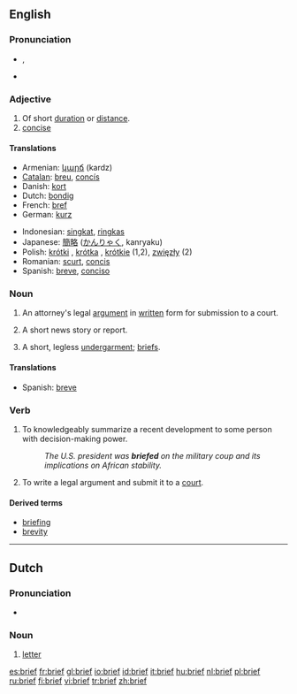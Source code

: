 {{see|Brief}}
==English==

===Pronunciation===
* {{IPA|/briːf/}}, {{SAMPA|/bri:f/}}
*{{audio|en-us-brief.ogg|Audio (US)}}

===Adjective===
{{en-adj}}

# Of short [[duration]] or [[distance]].
# [[concise]]

====Translations====
{{trans-top|brief}}
*Armenian: [[կարճ]] (kardz)
*[[Catalan]]: [[breu]], [[concís]]
*Danish: [[kort]]
*Dutch: [[bondig]]
*French: [[bref]]
*German: [[kurz]]
{{trans-mid}}
*Indonesian: [[singkat]], [[ringkas]]
*Japanese: [[簡略]] ([[かんりゃく]], kanryaku)
*Polish: [[krótki]] {{m}}, [[krótka]] {{f}}, [[krótkie]] {{n}} (1,2), [[zwięzły]] {{m}} (2)
*Romanian: [[scurt]], [[concis]]
*Spanish: [[breve]], [[conciso]]
{{trans-bottom}}

===Noun===
{{en-noun}}

# {{law}} An attorney's legal [[argument]] in [[written]] form for submission to a court.
# {{colloquial}} A short news story or report.
# {{italbrac|in plural for singular object}} A short, legless [[undergarment]]; [[briefs]].

====Translations====
{{trans-top|a short news story or report}}
{{trans-mid}}
*Spanish: [[breve]] {{m}}
{{trans-bottom}}

===Verb===
{{en-verb|briefs|briefing|briefed|briefed}}

# To knowledgeably summarize a recent development to some person with decision-making power.
#: ''The U.S. president was '''briefed''' on the military coup and its implications on African stability.''
# {{law}} To write a legal argument and submit it to a [[court]].

====Derived terms====
* [[briefing]]
* [[brevity]]

----

==Dutch==

===Pronunciation===
*{{IPA|/briːf/}}

===Noun===
{{nl-noun|g=m|brieven|briefje}}

# [[letter]]

[[es:brief]]
[[fr:brief]]
[[gl:brief]]
[[io:brief]]
[[id:brief]]
[[it:brief]]
[[hu:brief]]
[[nl:brief]]
[[pl:brief]]
[[ru:brief]]
[[fi:brief]]
[[vi:brief]]
[[tr:brief]]
[[zh:brief]]